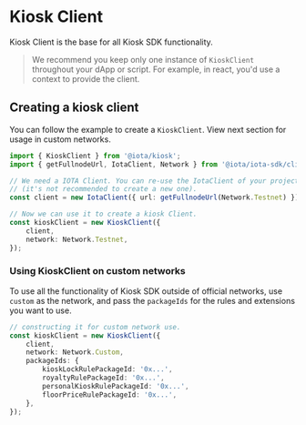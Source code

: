 # Kiosk Client

Kiosk Client is the base for all Kiosk SDK functionality.

> We recommend you keep only one instance of `KioskClient` throughout your dApp or script. For
> example, in react, you'd use a context to provide the client.

## Creating a kiosk client

You can follow the example to create a `KioskClient`. View next section for usage in custom networks.

```typescript
import { KioskClient } from '@iota/kiosk';
import { getFullnodeUrl, IotaClient, Network } from '@iota/iota-sdk/client';

// We need a IOTA Client. You can re-use the IotaClient of your project
// (it's not recommended to create a new one).
const client = new IotaClient({ url: getFullnodeUrl(Network.Testnet) });

// Now we can use it to create a kiosk Client.
const kioskClient = new KioskClient({
    client,
    network: Network.Testnet,
});
```

### Using KioskClient on custom networks

To use all the functionality of Kiosk SDK outside of official networks, use `custom`
as the network, and pass the `packageIds` for the rules and extensions you want to use.

```typescript
// constructing it for custom network use.
const kioskClient = new KioskClient({
    client,
    network: Network.Custom,
    packageIds: {
        kioskLockRulePackageId: '0x...',
        royaltyRulePackageId: '0x...',
        personalKioskRulePackageId: '0x...',
        floorPriceRulePackageId: '0x...',
    },
});
```
